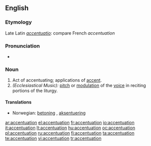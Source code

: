 ==English==

===Etymology===
Late Latin ''[[accentuatio]]'': compare French ''accentuation''

===Pronunciation===
* {{rhymes|eɪʃǝn}}

===Noun===
{{en-noun}}

# Act of accentuating; applications of [[accent]].
# ''(Ecclesiastical Music):'' [[pitch]] or [[modulation]] of the [[voice]] in reciting portions of the liturgy.

====Translations====
* Norwegian: [[betoning]] {{c}}, [[aksentuering]] {{c}}

[[ar:accentuation]]
[[el:accentuation]]
[[fr:accentuation]]
[[io:accentuation]]
[[it:accentuation]]
[[lt:accentuation]]
[[hu:accentuation]]
[[oc:accentuation]]
[[pl:accentuation]]
[[ru:accentuation]]
[[fi:accentuation]]
[[ta:accentuation]]
[[te:accentuation]]
[[vi:accentuation]]
[[tr:accentuation]]